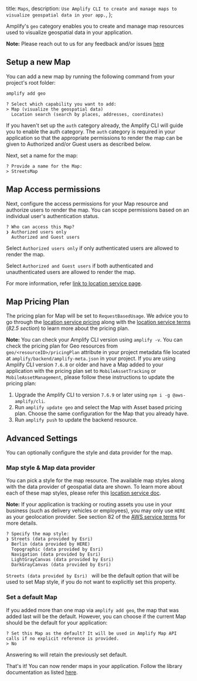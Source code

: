   title: `Maps`,
  description: `Use Amplify CLI to create and manage maps to visualize geospatial data in your app.`,
};

Amplify's `geo` category enables you to create and manage map resources used to visualize geospatial data in your application.

<Callout>

**Note:** Please reach out to us for any feedback and/or issues [here](https://github.com/aws-amplify/amplify-cli/issues)

</Callout>

## Setup a new Map

You can add a new map by running the following command from your project's root folder:

```bash
amplify add geo
```
```console
? Select which capability you want to add:
> Map (visualize the geospatial data)
  Location search (search by places, addresses, coordinates)
```
If you haven't set up the `auth` category already, the Amplify CLI will guide you to enable the auth category.
The `auth` category is required in your application so that the appropriate permissions to render the map can be given to Authorized and/or Guest users as described below.

Next, set a name for the map: 

```console
? Provide a name for the Map:
> StreetsMap
```

## Map Access permissions

Next, configure the access permissions for your Map resource and authorize users to render the map.
You can scope permissions based on an individual user's authentication status.

```console
? Who can access this Map?
❯ Authorized users only
  Authorized and Guest users
```

Select `Authorized users only` if only authenticated users are allowed to render the map.

Select `Authorized and Guest users` if both authenticated and unauthenticated users are allowed to render the map.

For more information, refer [link to location service page](https://docs.aws.amazon.com/location/latest/developerguide/security_iam_id-based-policy-examples.html#security_iam_id-based-policy-examples-get-map-tiles).

## Map Pricing Plan
The pricing plan for Map will be set to `RequestBasedUsage`.
We advice you to go through the [location service pricing](https://aws.amazon.com/location/pricing/) along with the [location service terms](https://aws.amazon.com/service-terms/) (_82.5 section_) to learn more about the pricing plan.

<Callout>

**Note:**
You can check your Amplify CLI version using `amplify -v`. 
You can check the pricing plan for Geo resources from `geo/<resourceID>/pricingPlan` attribute in your project metadata file located at `amplify/backend/amplify-meta.json` in your project.
If you are using Amplify CLI version `7.6.8` or older and have a Map added to your application with the pricing plan set to `MobileAssetTracking` or `MobileAssetManagement`,
please follow these instructions to update the pricing plan:  
1. Upgrade the Amplify CLI to version `7.6.9` or later using `npm i -g @aws-amplify/cli`.
2. Run `amplify update geo` and select the Map with Asset based pricing plan. Choose the same configuration for the Map that you already have.
3. Run `amplify push` to update the backend resource.

</Callout>

## Advanced Settings
You can optionally configure the style and data provider for the map.

### Map style & Map data provider
You can pick a style for the map resource. The available map styles along with the data provider of geospatial data are shown. To learn more about each of these map styles, please refer this [location service doc](https://docs.aws.amazon.com/location-maps/latest/APIReference/API_MapConfiguration.html).

<Callout>

**Note:** If your application is tracking or routing assets you use in your business (such as delivery vehicles or employees), you may only use `HERE` as your geolocation provider. 
See section 82 of the [AWS service terms](https://aws.amazon.com/service-terms/) for more details.

</Callout>

```console
? Specify the map style:
❯ Streets (data provided by Esri) 
  Berlin (data provided by HERE) 
  Topographic (data provided by Esri) 
  Navigation (data provided by Esri) 
  LightGrayCanvas (data provided by Esri) 
  DarkGrayCanvas (data provided by Esri)
```

`Streets (data provided by Esri) ` will be the default option that will be used to set Map style, if you do not want to explicitly set this property. 

### Set a default Map
If you added more than one map via `amplify add geo`, the map that was added last will be the default. 
However, you can choose if the current Map should be the default for your application:

```console
? Set this Map as the default? It will be used in Amplify Map API calls if no explicit reference is provided.
> No
```
Answering `No` will retain the previously set default.

That's it! You can now render maps in your application. Follow the library documentation as listed [here](/lib/geo/maps).

